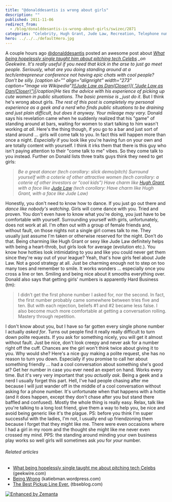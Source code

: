 ```yaml
---
title: "@donalddesantis is wrong about girls"
description: ""
published: 2011-11-06
redirect_from:
  - /blog/donalddesantis-is-wrong-about-girls/swizec/2871
categories: "Celebrity, Hugh Grant, Jude Law, Recreation, Telephone number, Uncategorized"
hero: ../../../defaultHero.jpg
---
```


A couple hours ago [@donalddesantis](https://twitter.com/#!/donalddesantis) posted an awesome post about _[What being hopelessly single taught him about pitching tech Celebs](http://www.geekwire.com/2011/hopelessly-single-taught-pitching-tech-celebs) \_on Geekwire_. _It's really useful if you need that kick in the arse to just go meet people. Seriously, what are you doing standing around at a tech/entrepreneur conference not having epic chats with cool people? Don't be silly. \[caption id="" align="alignright" width="273" caption="Image via Wikipedia"][![Jude Law as Dan(Closer)]\( "Jude Law as Dan(Closer)")](http://en.wikipedia.org/wiki/File:Jude_Law_as_Dan%28Closer%29.jpg)\[/caption]He ties the advice with his experience of picking up cute women in public situations. The basic premise is \_just do it_. But I think he's wrong about girls. _The rest of this post is completely my personal experience as a geek and a nerd who finds public situations to be draining and just plain difficult, but does it anyway. Your mileage may vary._ Donald says his revelation came when he suddenly realized that his "game" of standing around at bars, waiting for women to start talking to him wasn't working _at all_. Here's the thing though, if you go to a bar and just sort of stand around ... girls will come talk to you. In fact this will happen more than once a night. _Especially_ if you look like you're having fun on your own and are totally content with yourself. I think it irks them that there is this guy who isn't paying attention to their "come talk to me" vibes. So they come talk to you instead. Further on Donald lists three traits guys think they need to get girls:

> _Be a great dancer (tech corollary: slick demo/pitch)_ _Surround yourself with a coterie of other attractive women (tech corollary: a coterie of other investors or “cool kids”)_ _Have charm like [Hugh Grant](http://www.rottentomatoes.com/celebrity/hugh_grant "Hugh Grant"), with a face like [Jude Law](http://www.rottentomatoes.com/celebrity/jude_law "Jude Law") (tech corollary: Have charm like Hugh Grant, with a face like Jude Law)_

Honestly, you don't need to know how to dance. If you just go out there and _dance like nobody's watching_. Girls will come dance with you. Tried and proven. You don't even have to know what you're doing, you just have to be comfortable with yourself. Surrounding yourself with girls, unfortunately, does not work at all. I'm often out with a group of female friends and, without fault, on those nights not a single girl comes talk to me. They usually just assume I'm taken or otherwise reserved for the night. Don't do that. Being charming like Hugh Grant or sexy like Jude Law definitely helps with being a heart-throb, but girls look for average (evolution etc.). You know how hotties look intimidating to you and like you could never get them since they're way out of your league? Yeah, that's how girls feel about Jude Law. Not a good strategy at all. Just be charming enough not to step on too many toes and remember to smile. It works wonders ... especially once you cross a line or ten. Smiling and being nice about it smooths everything over. Donald also says that getting girls' numbers is apparently Hard Business (tm):

> I didn’t get the first phone number I asked for, nor the second. In fact, the first number probably came somewhere between tries five and ten. But with each rejection, beliefs #1 and #2 became less false. I also become much more comfortable at getting a conversation rolling. Mastery through repetition.

I don't know about you, but I have so far gotten every single phone number I actually _asked for_. Turns out people find it really really difficult to turn down polite requests. If you ask for something nicely, you will get it almost without fault. Just be nice, don't look creepy and never ask for a number right off the cuff. Chances are the girl won't think twice about giving it to you. Why would she? Here's a nice guy making a polite request, she has no reason to turn you down. Especially if you promise to call her about something friendly ... had a cool conversation about something she's good at? Get her number in case you ever need an expert on hand. Works every time. But it's very very important that you _actually ask_. Being a geek and a nerd I usually forget this part. Hell, I've had people chasing after me because I will just wander off in the middle of a cool conversation without asking for a phone number. It's unfortunate when that happens with a hottie (and it does happen, except they don't chase after you but stand there baffled and confused). Mostly the whole thing is really easy. Relax, talk like you're talking to a long lost friend, give them a way to help you, be nice and avoid being generic like it's the plague. PS: before you think I'm super successful with the ladies, I'm not, I usually end up friendzoning them because I forget that they might like me. There were even occasions where I had a girl in my room and the thought she might like me never even crossed my mind. PPS: the standing around minding your own business play works so well girls will sometimes ask _you_ for _your_ number.

###### Related articles

- [What being hopelessly single taught me about pitching tech Celebs](http://www.geekwire.com/2011/hopelessly-single-taught-pitching-tech-celebs) (geekwire.com)
- [Being Wrong](http://katiebman.wordpress.com/2011/11/05/being-wrong/) (katiebman.wordpress.com)
- [The Best Pickup Line Ever.](http://www.tbseblog.com/2011/11/02/the-best-pickup-line-ever/) (tbseblog.com)

[![Enhanced by Zemanta](http://img.zemanta.com/zemified_e.png?x-id=c96c2d1c-fd76-4689-9f9b-3a3d8d4d31dd)](http://www.zemanta.com/ "Enhanced by Zemanta")
